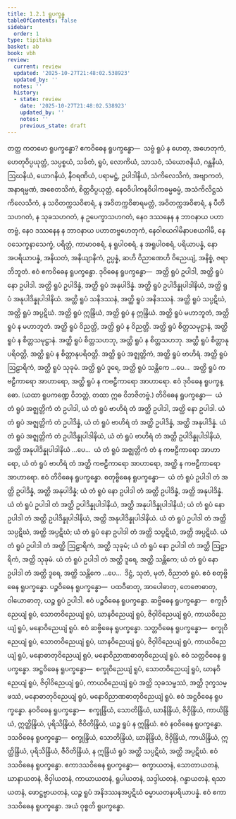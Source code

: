 ```yaml
---
title: 1.2.1 ရူပက္ခန္ဓ
tableOfContents: false
sidebar:
  order: 1
type: tipitaka
basket: ab
book: vbh
review:
  current: review
  updated: '2025-10-27T21:48:02.538923'
  updated_by: ''
  notes: ''
  history:
  - state: review
    date: '2025-10-27T21:48:02.538923'
    updated_by: ''
    notes: ''
    previous_state: draft
---
```



<ReviewStatus review={frontmatter.review} showDetails={true} />

<HypothesisAnnotation frontmatter={frontmatter} />

<DynamicBreadcrumb />

<Division number="33" book="vbh" e="ch" v="30" p="13">

<Paragraph number="57" book="vbh">
တတ္ထ ကတမော ရူပက္ခန္ဓော? ဧကဝိဓေန ရူပက္ခန္ဓော—  သဗ္ဗံ ရူပံ န ဟေတု, အဟေတုကံ, ဟေတုဝိပ္ပယုတ္တံ, သပ္ပစ္စယံ, သင်္ခတံ, ရူပံ, လောကိယံ, သာသဝံ, သံယောဇနိယံ, ဂန္ထနိယံ, ဩဃနိယံ, ယောဂနိယံ, နီဝရဏိယံ, ပရာမဋ္ဌံ, ဥပါဒါနိယံ, သံကိလေသိကံ, အဗျာကတံ, အနာရမ္မဏံ, အစေတသိကံ, စိတ္တဝိပ္ပယုတ္တံ, နေဝဝိပါကနဝိပါကဓမ္မဓမ္မံ, အသံကိလိဋ္ဌသံကိလေသိကံ, န သဝိတက္ကသဝိစာရံ, န အဝိတက္ကဝိစာရမတ္တံ, အဝိတက္ကအဝိစာရံ, န ပီတိသဟဂတံ, န သုခသဟဂတံ, န ဥပေက္ခာသဟဂတံ, နေဝ ဒဿနေန န ဘာဝနာယ ပဟာတဗ္ဗံ, နေဝ ဒဿနေန န ဘာဝနာယ ပဟာတဗ္ဗဟေတုကံ, နေဝါစယဂါမိနာပစယဂါမီ, နေဝသေက္ခနာသေက္ခံ, ပရိတ္တံ, ကာမာဝစရံ, န ရူပါဝစရံ, န အရူပါဝစရံ, ပရိယာပန္နံ, နော အပရိယာပန္နံ, အနိယတံ, အနိယျာနိကံ, ဥပ္ပန္နံ, ဆဟိ ဝိညာဏေဟိ ဝိညေယျံ, အနိစ္စံ, ဇရာဘိဘူတံ. ဧဝံ ဧကဝိဓေန ရူပက္ခန္ဓော.
</Paragraph>

<Paragraph number="58" book="vbh">
ဒုဝိဓေန ရူပက္ခန္ဓော—  အတ္ထိ ရူပံ ဥပါဒါ, အတ္ထိ ရူပံ နော ဥပါဒါ. အတ္ထိ ရူပံ ဥပါဒိန္နံ, အတ္ထိ ရူပံ အနုပါဒိန္နံ. အတ္ထိ ရူပံ ဥပါဒိန္နုပါဒါနိယံ, အတ္ထိ ရူပံ အနုပါဒိန္နုပါဒါနိယံ. အတ္ထိ ရူပံ သနိဒဿနံ, အတ္ထိ ရူပံ အနိဒဿနံ. အတ္ထိ ရူပံ သပ္ပဋိဃံ, အတ္ထိ ရူပံ အပ္ပဋိဃံ. အတ္ထိ ရူပံ ဣန္ဒြိယံ, အတ္ထိ ရူပံ န ဣန္ဒြိယံ. အတ္ထိ ရူပံ မဟာဘူတံ, အတ္ထိ ရူပံ န မဟာဘူတံ. အတ္ထိ ရူပံ ဝိညတ္တိ, အတ္ထိ ရူပံ န ဝိညတ္တိ. အတ္ထိ ရူပံ စိတ္တသမုဋ္ဌာနံ, အတ္ထိ ရူပံ န စိတ္တသမုဋ္ဌာနံ. အတ္ထိ ရူပံ စိတ္တသဟဘု, အတ္ထိ ရူပံ န စိတ္တသဟဘု. အတ္ထိ ရူပံ စိတ္တာနုပရိဝတ္တိ, အတ္ထိ ရူပံ န စိတ္တာနုပရိဝတ္တိ. အတ္ထိ ရူပံ အဇ္ဈတ္တိကံ, အတ္ထိ ရူပံ ဗာဟိရံ. အတ္ထိ ရူပံ ဩဠာရိကံ, အတ္ထိ ရူပံ သုခုမံ. အတ္ထိ ရူပံ ဒူရေ, အတ္ထိ ရူပံ သန္တိကေ …ပေ…  အတ္ထိ ရူပံ ကဗဠီကာရော အာဟာရော, အတ္ထိ ရူပံ န ကဗဠီကာရော အာဟာရော. ဧဝံ ဒုဝိဓေန ရူပက္ခန္ဓော.
</Paragraph>

<Paragraph number="59" book="vbh">
(ယထာ ရူပကဏ္ဍေ ဝိဘတ္တံ, တထာ ဣဓ ဝိဘဇိတဗ္ဗံ.)
</Paragraph>

<Paragraph number="60" book="vbh">
တိဝိဓေန ရူပက္ခန္ဓော—  ယံ တံ ရူပံ အဇ္ဈတ္တိကံ တံ ဥပါဒါ, ယံ တံ ရူပံ ဗာဟိရံ တံ အတ္ထိ ဥပါဒါ, အတ္ထိ နော ဥပါဒါ. ယံ တံ ရူပံ အဇ္ဈတ္တိကံ တံ ဥပါဒိန္နံ, ယံ တံ ရူပံ ဗာဟိရံ တံ အတ္ထိ ဥပါဒိန္နံ, အတ္ထိ အနုပါဒိန္နံ. ယံ တံ ရူပံ အဇ္ဈတ္တိကံ တံ ဥပါဒိန္နုပါဒါနိယံ, ယံ တံ ရူပံ ဗာဟိရံ တံ အတ္ထိ ဥပါဒိန္နုပါဒါနိယံ, အတ္ထိ အနုပါဒိန္နုပါဒါနိယံ …ပေ…  ယံ တံ ရူပံ အဇ္ဈတ္တိကံ တံ န ကဗဠီကာရော အာဟာရော, ယံ တံ ရူပံ ဗာဟိရံ တံ အတ္ထိ ကဗဠီကာရော အာဟာရော, အတ္ထိ န ကဗဠီကာရော အာဟာရော. ဧဝံ တိဝိဓေန ရူပက္ခန္ဓော.
</Paragraph>

<Paragraph number="61" book="vbh">
စတုဗ္ဗိဓေန ရူပက္ခန္ဓော—  ယံ တံ ရူပံ ဥပါဒါ တံ အတ္ထိ ဥပါဒိန္နံ, အတ္ထိ အနုပါဒိန္နံ; ယံ တံ ရူပံ နော ဥပါဒါ တံ အတ္ထိ ဥပါဒိန္နံ, အတ္ထိ အနုပါဒိန္နံ. ယံ တံ ရူပံ ဥပါဒါ တံ အတ္ထိ ဥပါဒိန္နုပါဒါနိယံ, အတ္ထိ အနုပါဒိန္နုပါဒါနိယံ; ယံ တံ ရူပံ နော ဥပါဒါ တံ အတ္ထိ ဥပါဒိန္နုပါဒါနိယံ, အတ္ထိ အနုပါဒိန္နုပါဒါနိယံ. ယံ တံ ရူပံ ဥပါဒါ တံ အတ္ထိ သပ္ပဋိဃံ, အတ္ထိ အပ္ပဋိဃံ; ယံ တံ ရူပံ နော ဥပါဒါ တံ အတ္ထိ သပ္ပဋိဃံ, အတ္ထိ အပ္ပဋိဃံ. ယံ တံ ရူပံ ဥပါဒါ တံ အတ္ထိ ဩဠာရိကံ, အတ္ထိ သုခုမံ; ယံ တံ ရူပံ နော ဥပါဒါ တံ အတ္ထိ ဩဠာရိကံ, အတ္ထိ သုခုမံ. ယံ တံ ရူပံ ဥပါဒါ တံ အတ္ထိ ဒူရေ, အတ္ထိ သန္တိကေ; ယံ တံ ရူပံ နော ဥပါဒါ တံ အတ္ထိ ဒူရေ, အတ္ထိ သန္တိကေ …ပေ…  ဒိဋ္ဌံ, သုတံ, မုတံ, ဝိညာတံ ရူပံ. ဧဝံ စတုဗ္ဗိဓေန ရူပက္ခန္ဓော.
</Paragraph>

<Paragraph number="62" book="vbh">
ပဉ္စဝိဓေန ရူပက္ခန္ဓော—  ပထဝီဓာတု, အာပေါဓာတု, တေဇောဓာတု, ဝါယောဓာတု, ယဉ္စ ရူပံ ဥပါဒါ. ဧဝံ ပဉ္စဝိဓေန ရူပက္ခန္ဓော.
</Paragraph>

<Paragraph number="63" book="vbh">
ဆဗ္ဗိဓေန ရူပက္ခန္ဓော—  စက္ခုဝိညေယျံ ရူပံ, သောတဝိညေယျံ ရူပံ, ဃာနဝိညေယျံ ရူပံ, ဇိဝှါဝိညေယျံ ရူပံ, ကာယဝိညေယျံ ရူပံ, မနောဝိညေယျံ ရူပံ. ဧဝံ ဆဗ္ဗိဓေန ရူပက္ခန္ဓော.
</Paragraph>

<Paragraph number="64" book="vbh">
သတ္တဝိဓေန ရူပက္ခန္ဓော—  စက္ခုဝိညေယျံ ရူပံ, သောတဝိညေယျံ ရူပံ, ဃာနဝိညေယျံ ရူပံ, ဇိဝှါဝိညေယျံ ရူပံ, ကာယဝိညေယျံ ရူပံ, မနောဓာတုဝိညေယျံ ရူပံ, မနောဝိညာဏဓာတုဝိညေယျံ ရူပံ. ဧဝံ သတ္တဝိဓေန ရူပက္ခန္ဓော.
</Paragraph>

<Paragraph number="65" book="vbh">
အဋ္ဌဝိဓေန ရူပက္ခန္ဓော—  စက္ခုဝိညေယျံ ရူပံ, သောတဝိညေယျံ ရူပံ, ဃာနဝိညေယျံ ရူပံ, ဇိဝှါဝိညေယျံ ရူပံ, ကာယဝိညေယျံ ရူပံ အတ္ထိ သုခသမ္ဖဿံ, အတ္ထိ ဒုက္ခသမ္ဖဿံ, မနောဓာတုဝိညေယျံ ရူပံ, မနောဝိညာဏဓာတုဝိညေယျံ ရူပံ. ဧဝံ အဋ္ဌဝိဓေန ရူပက္ခန္ဓော.
</Paragraph>

<Paragraph number="66" book="vbh">
နဝဝိဓေန ရူပက္ခန္ဓော—  စက္ခုန္ဒြိယံ, သောတိန္ဒြိယံ, ဃာနိန္ဒြိယံ, ဇိဝှိန္ဒြိယံ, ကာယိန္ဒြိယံ, ဣတ္ထိန္ဒြိယံ, ပုရိသိန္ဒြိယံ, ဇီဝိတိန္ဒြိယံ, ယဉ္စ ရူပံ န ဣန္ဒြိယံ. ဧဝံ နဝဝိဓေန ရူပက္ခန္ဓော.
</Paragraph>

<Paragraph number="67" book="vbh">
ဒသဝိဓေန ရူပက္ခန္ဓော—  စက္ခုန္ဒြိယံ, သောတိန္ဒြိယံ, ဃာနိန္ဒြိယံ, ဇိဝှိန္ဒြိယံ, ကာယိန္ဒြိယံ, ဣတ္ထိန္ဒြိယံ, ပုရိသိန္ဒြိယံ, ဇီဝိတိန္ဒြိယံ, န ဣန္ဒြိယံ ရူပံ အတ္ထိ သပ္ပဋိဃံ, အတ္ထိ အပ္ပဋိဃံ. ဧဝံ ဒသဝိဓေန ရူပက္ခန္ဓော.
</Paragraph>

<Paragraph number="68" book="vbh">
ဧကာဒသဝိဓေန ရူပက္ခန္ဓော—  စက္ခာယတနံ, သောတာယတနံ, ဃာနာယတနံ, ဇိဝှါယတနံ, ကာယာယတနံ, ရူပါယတနံ, သဒ္ဒါယတနံ, ဂန္ဓာယတနံ, ရသာယတနံ, ဖောဋ္ဌဗ္ဗာယတနံ, ယဉ္စ ရူပံ အနိဒဿနအပ္ပဋိဃံ ဓမ္မာယတနပရိယာပန္နံ. ဧဝံ ဧကာဒသဝိဓေန ရူပက္ခန္ဓော.

</Paragraph>
</Division>

<Paragraph number="69" type="center" book="vbh">
အယံ ဝုစ္စတိ ရူပက္ခန္ဓော.
</Paragraph>